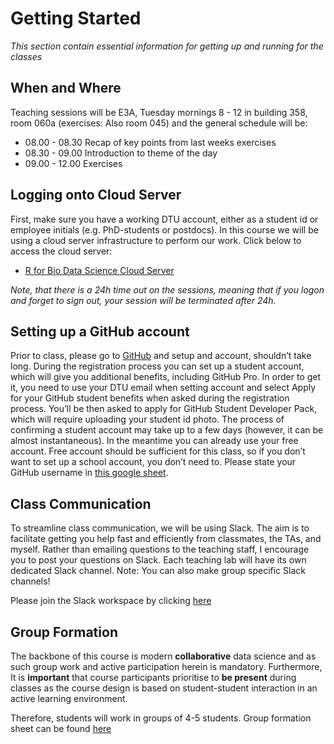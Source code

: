 # Getting Started {.unnumbered}

_This section contain essential information for getting up and running for the classes_

## When and Where

Teaching sessions will be E3A, Tuesday mornings 8 - 12 in building 358, room 060a (exercises: Also room 045) and the general schedule will be:

* 08.00 - 08.30 Recap of key points from last weeks exercises
* 08.30 - 09.00 Introduction to theme of the day
* 09.00 - 12.00 Exercises

## Logging onto Cloud Server

First, make sure you have a working DTU account, either as a student id or employee initials (e.g. PhD-students or postdocs). In this course we will be using a cloud server infrastructure to perform our work. Click below to access the cloud server:

- [R for Bio Data Science Cloud Server](https://teaching.healthtech.dtu.dk/22100/rstudio.php)

_Note, that there is a 24h time out on the sessions, meaning that if you logon and forget to sign out, your session will be terminated after 24h._

## Setting up a GitHub account

Prior to class, please go to [GitHub](https://github.com) and setup and account, shouldn't take long. During the registration process you can set up a student account, which will give you additional benefits, including GitHub Pro. In order to get it, you need to use your DTU email when setting account and select Apply for your GitHub student benefits when asked during the registration process. You'll be then asked to apply for GitHub Student Developer Pack, which will require uploading your student id photo. The process of confirming a student account may take up to a few days (however, it can be almost instantaneous). In the meantime you can already use your free account. Free account should be sufficient for this class, so if you don't want to set up a school account, you don't need to. Please state your GitHub username in [this google sheet](https://docs.google.com/spreadsheets/d/1yXC3ZBr4nS3DIJuBXFxejqsybI-kGU_NFrVupye6B6E/edit?usp=sharing).

## Class Communication

To streamline class communication, we will be using Slack. The aim is to facilitate getting you help fast and efficiently from classmates, the TAs, and myself. Rather than emailing questions to the teaching staff, I encourage you to post your questions on Slack. Each teaching lab will have its own dedicated Slack channel. Note: You can also make group specific Slack channels!

Please join the Slack workspace by clicking [here](https://join.slack.com/t/r4bds2024/shared_invite/zt-2pitcnpja-ot0zIYOsikzEMYZt84eMMA)

## Group Formation

The backbone of this course is modern **collaborative** data science and as such group work and active participation herein is mandatory. Furthermore, It is **important** that course participants prioritise to **be present** during classes as the course design is based on student-student interaction in an active learning environment.

Therefore, students will work in groups of 4-5 students. Group formation sheet can be found [here](https://docs.google.com/spreadsheets/d/1P3wbjztVje5s5REtUhldcIr9gTtEMkDLJo6YMBfPOis/edit?usp=sharing)
